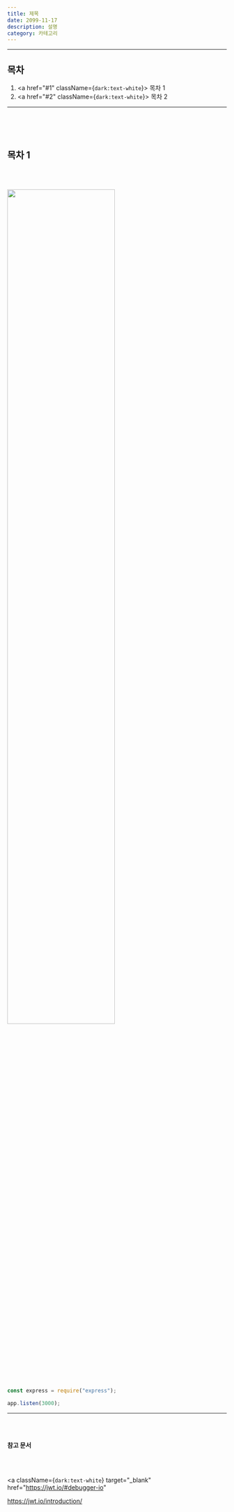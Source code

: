---
title: 제목
date: 2099-11-17
description: 설명
category: 카테고리
---

---

<h2 className={`dark:text-white text-center`}>목차</h2>

1. <a href="#1" className={`dark:text-white`}>
     목차 1
   </a>
2. <a href="#2" className={`dark:text-white`}>
     목차 2
   </a>

---

<h2 id="1"></h2>

<br></br>

<h2 id="1" className={`dark:text-white text-center`}>
  목차 1
</h2>

<br></br>

<div className={`flex justify-center`}>
  <img
    src="https://user-images.githubusercontent.com/75124028/212909802-c69cce05-5c0b-4794-a9d0-f6cdefe20f1b.PNG"
    width="70%"
  />
</div>

```js:app.js showLineNumbers
const express = require("express");

app.listen(3000);
```

---

<br></br>

<b>참고 문서</b>

<br></br>

<a
  className={`dark:text-white`}
  target="_blank"
  href="https://jwt.io/#debugger-io"
>
  https://jwt.io/introduction/
</a>

